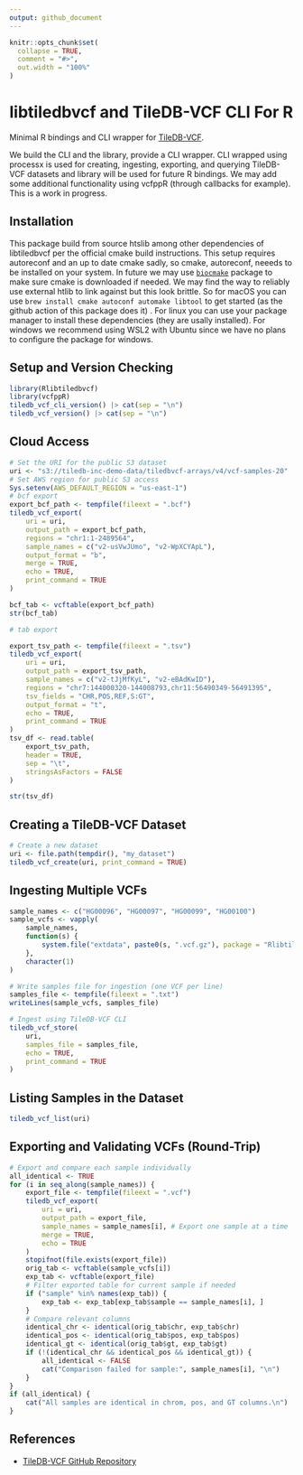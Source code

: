 ```yaml
---
output: github_document
---
```


```r
knitr::opts_chunk$set(
  collapse = TRUE,
  comment = "#>",
  out.width = "100%"
)
```

# libtiledbvcf and TileDB-VCF CLI For R

Minimal R bindings and CLI wrapper for [TileDB-VCF](https://github.com/TileDB-Inc/TileDB-VCF).

We build the CLI and the library, provide a CLI wrapper. CLI wrapped using processx is used for creating, ingesting, exporting, and querying TileDB-VCF datasets and library will be used for future R bindings. We may add some additional functionality using vcfppR (through callbacks for example). This is a work in progress.


## Installation

This package build from source htslib among other dependencies of libtiledbvcf per the official cmake build instructions. This setup requires autoreconf and an up to date cmake sadly, so cmake, autoreconf, neeeds to be installed on your system. In future we may use [`biocmake`](https://github.com/LTLA/biocmake/) package to make sure cmake is downloaded if needed. We may find the way to reliably use external htlib to link against but this look brittle. So for macOS you can use `brew install cmake autoconf automake libtool` to get started (as the github action of this package does it) . For linux you can use your package manager to install these dependencies (they are usally installed). For windows we recommend using WSL2 with Ubuntu since we have no plans to configure the package for windows.


## Setup and Version Checking


```r
library(Rlibtiledbvcf)
library(vcfppR)
tiledb_vcf_cli_version() |> cat(sep = "\n")
tiledb_vcf_version() |> cat(sep = "\n")
```

## Cloud Access

```r
# Set the URI for the public S3 dataset
uri <- "s3://tiledb-inc-demo-data/tiledbvcf-arrays/v4/vcf-samples-20"
# Set AWS region for public S3 access
Sys.setenv(AWS_DEFAULT_REGION = "us-east-1")
# bcf export
export_bcf_path <- tempfile(fileext = ".bcf")
tiledb_vcf_export(
    uri = uri,
    output_path = export_bcf_path,
    regions = "chr1:1-2489564",
    sample_names = c("v2-usVwJUmo", "v2-WpXCYApL"),
    output_format = "b",
    merge = TRUE,
    echo = TRUE,
    print_command = TRUE
)

bcf_tab <- vcftable(export_bcf_path)
str(bcf_tab)

# tab export

export_tsv_path <- tempfile(fileext = ".tsv")
tiledb_vcf_export(
    uri = uri,
    output_path = export_tsv_path,
    sample_names = c("v2-tJjMfKyL", "v2-eBAdKwID"),
    regions = "chr7:144000320-144008793,chr11:56490349-56491395",
    tsv_fields = "CHR,POS,REF,S:GT",
    output_format = "t",
    echo = TRUE,
    print_command = TRUE
)
tsv_df <- read.table(
    export_tsv_path,
    header = TRUE,
    sep = "\t",
    stringsAsFactors = FALSE
)

str(tsv_df)
```


## Creating a TileDB-VCF Dataset

```r
# Create a new dataset
uri <- file.path(tempdir(), "my_dataset")
tiledb_vcf_create(uri, print_command = TRUE)
```

##  Ingesting Multiple VCFs

```r
sample_names <- c("HG00096", "HG00097", "HG00099", "HG00100")
sample_vcfs <- vapply(
    sample_names,
    function(s) {
        system.file("extdata", paste0(s, ".vcf.gz"), package = "Rlibtiledbvcf")
    },
    character(1)
)

# Write samples file for ingestion (one VCF per line)
samples_file <- tempfile(fileext = ".txt")
writeLines(sample_vcfs, samples_file)

# Ingest using TileDB-VCF CLI
tiledb_vcf_store(
    uri,
    samples_file = samples_file,
    echo = TRUE,
    print_command = TRUE
)
```

## Listing Samples in the Dataset

```r
tiledb_vcf_list(uri)
```

## Exporting and Validating VCFs (Round-Trip)

```r
# Export and compare each sample individually
all_identical <- TRUE
for (i in seq_along(sample_names)) {
    export_file <- tempfile(fileext = ".vcf")
    tiledb_vcf_export(
        uri = uri,
        output_path = export_file,
        sample_names = sample_names[i], # Export one sample at a time
        merge = TRUE,
        echo = TRUE
    )
    stopifnot(file.exists(export_file))
    orig_tab <- vcftable(sample_vcfs[i])
    exp_tab <- vcftable(export_file)
    # Filter exported table for current sample if needed
    if ("sample" %in% names(exp_tab)) {
        exp_tab <- exp_tab[exp_tab$sample == sample_names[i], ]
    }
    # Compare relevant columns
    identical_chr <- identical(orig_tab$chr, exp_tab$chr)
    identical_pos <- identical(orig_tab$pos, exp_tab$pos)
    identical_gt <- identical(orig_tab$gt, exp_tab$gt)
    if (!(identical_chr && identical_pos && identical_gt)) {
        all_identical <- FALSE
        cat("Comparison failed for sample:", sample_names[i], "\n")
    }
}
if (all_identical) {
    cat("All samples are identical in chrom, pos, and GT columns.\n")
}
```


## References

- [TileDB-VCF GitHub Repository](https://github.com/TileDB-Inc/TileDB-VCF)